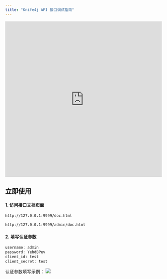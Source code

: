 ```yaml
---
title: "Knife4j API 接口调试指南"
---
```


<iframe
  width="100%"
  height="500"
  src="https://player.bilibili.com/player.html?bvid=BV12t411B7e9&p=34&page=34&autoplay=0"
  title="Knife4j API 调试视频教程"
  frameborder="0"
  allow="accelerometer; autoplay; clipboard-write; encrypted-media; gyroscope; picture-in-picture"
  allowfullscreen
></iframe>

## 立即使用

#### 1. 访问接口文档页面

<CodeGroup>

```bash 微服务版本
http://127.0.0.1:9999/doc.html
```

```bash 单体版本
http://127.0.0.1:9999/admin/doc.html
```

</CodeGroup>

#### 2. 填写认证参数

<CodeGroup>

```bash 认证参数
username: admin
password: YehdBPev
client_id: test
client_secret: test
```

</CodeGroup>

认证参数填写示例：
![](/images/1692113318275-5c885c24-be28-4fdc-bc12-c7a0a4487872.png)

